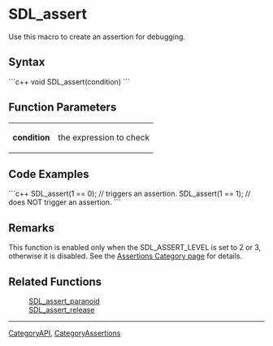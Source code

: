 <!-- pragma section-numbers off -->
<!-- pragma camelcase off -->

= SDL_assert =
Use this macro to create an assertion for debugging.


== Syntax ==
```c++
void SDL_assert(condition)
```

== Function Parameters ==
{|
|'''condition'''
|the expression to check
|}

== Code Examples ==
```c++
SDL_assert(1 == 0);  // triggers an assertion.
SDL_assert(1 == 1);  // does NOT trigger an assertion.
```

== Remarks ==
This function is enabled only when the SDL_ASSERT_LEVEL is set to 2 or 3, otherwise it is disabled.  See the [[CategoryAssertions|Assertions Category page]] for details.

== Related Functions ==
:[[SDL_assert_paranoid]]
:[[SDL_assert_release]]

----
[[CategoryAPI]], [[CategoryAssertions]]
